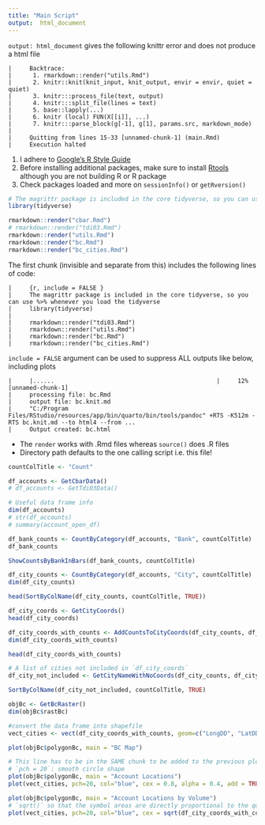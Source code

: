 ---
title: "Main Script"
output:  html_document
---
`output: html_document` gives the following knittr error and does not produce a html file  
```
|     Backtrace:  
|      1. rmarkdown::render("utils.Rmd")  
|      2. knitr::knit(knit_input, knit_output, envir = envir, quiet = quiet)  
|      3. knitr:::process_file(text, output)  
|      4. knitr:::split_file(lines = text)   
|      5. base::lapply(...)  
|      6. knitr (local) FUN(X[[i]], ...)  
|      7. knitr:::parse_block(g[-1], g[1], params.src, markdown_mode)  
|     
|     Quitting from lines 15-33 [unnamed-chunk-1] (main.Rmd)  
|     Execution halted  
```
1. I adhere to [Google's R Style Guide](https://google.github.io/styleguide/Rguide.html)  
2. Before installing additional packages, make sure to install [Rtools](https://cran.r-project.org/bin/windows/) although you are not building R or R package  
3. Check packages loaded and more on `sessionInfo()` or `getRversion()`  
```{r, include = FALSE }
# The magrittr package is included in the core tidyverse, so you can use %>% whenever you load the tidyverse
library(tidyverse)

rmarkdown::render("cbar.Rmd")
# rmarkdown::render("tdi03.Rmd")
rmarkdown::render("utils.Rmd")
rmarkdown::render("bc.Rmd")
rmarkdown::render("bc_cities.Rmd")
```

The first chunk (invisible and separate from this) includes the following lines of code:  
```
|     {r, include = FALSE }  
|     The magrittr package is included in the core tidyverse, so you can use %>% whenever you load the tidyverse  
|     library(tidyverse)  
|        
|     rmarkdown::render("tdi03.Rmd")  
|     rmarkdown::render("utils.Rmd")  
|     rmarkdown::render("bc.Rmd")  
|     rmarkdown::render("bc_cities.Rmd")  
```

`include = FALSE` argument can be used to suppress ALL outputs like below, including plots  
```
|     |......                                              |     12% [unnamed-chunk-1]  
|     processing file: bc.Rmd  
|     output file: bc.knit.md  
|     "C:/Program Files/RStudio/resources/app/bin/quarto/bin/tools/pandoc" +RTS -K512m -RTS bc.knit.md --to html4 --from ...  
|     Output created: bc.html  
```  
* The `render` works with .Rmd files whereas `source()` does .R files  
* Directory path defaults to the one calling script i.e. this file!  
```{r}
countColTitle <- "Count"

df_accounts <- GetCbarData()
# df_accounts <- GetTdi03Data()

# Useful data frame info
dim(df_accounts)
# str(df_accounts)  
# summary(account_open_df)
```

```{r}
df_bank_counts <- CountByCategory(df_accounts, "Bank", countColTitle)
df_bank_counts
```

```{r}
ShowCountsByBankInBars(df_bank_counts, countColTitle)
```

```{r}
df_city_counts <- CountByCategory(df_accounts, "City", countColTitle)
dim(df_city_counts)
```

```{r}
head(SortByColName(df_city_counts, countColTitle, TRUE))
```

```{r}
df_city_coords <- GetCityCoords()
head(df_city_coords)
```

```{r}
df_city_coords_with_counts <- AddCountsToCityCoords(df_city_counts, df_city_coords, countColTitle)
dim(df_city_coords_with_counts)
```

```{r}
head(df_city_coords_with_counts)
```

```{r}
# A list of cities not included in `df_city_coords`
df_city_not_included <- GetCityNameWithNoCoords(df_city_counts, df_city_coords, countColTitle)

SortByColName(df_city_not_included, countColTitle, TRUE)
```

```{r}
objBc <- GetBcRaster()
dim(objBc$rastBc)
```

```{r}
#convert the data frame into shapefile 
vect_cities <- vect(df_city_coords_with_counts, geom=c("LongDD", "LatDD"))

plot(objBc$polygonBc, main = "BC Map")
```

```{r, out.width = '80%'}
# This line has to be in the SAME chunk to be added to the previous plot!
# `pch = 20`: smooth circle shape
plot(objBc$polygonBc, main = "Account Locations")
plot(vect_cities, pch=20, col="blue", cex = 0.8, alpha = 0.4, add = TRUE)
```

```{r}
plot(objBc$polygonBc, main = "Account Locations by Volume")
# `sqrt()` so that the symbol areas are directly proportional to the quantities
plot(vect_cities, pch=20, col="blue", cex = sqrt(df_city_coords_with_counts[, countColTitle]), alpha = 0.4, add = TRUE)
```